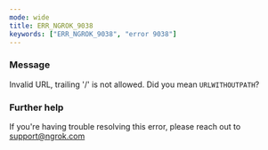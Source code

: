 ```yaml
---
mode: wide
title: ERR_NGROK_9038
keywords: ["ERR_NGROK_9038", "error 9038"]
---
```


### Message

Invalid URL, trailing '/' is not allowed. Did you mean `URLWITHOUTPATH`?

### Further help

If you're having trouble resolving this error, please reach out to [support@ngrok.com](mailto:support@ngrok.com?subject=Help%20with%20ERR_NGROK_9038)
